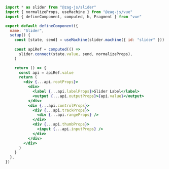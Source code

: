 ```jsx
import * as slider from "@zag-js/slider"
import { normalizeProps, useMachine } from "@zag-js/vue"
import { defineComponent, computed, h, Fragment } from "vue"

export default defineComponent({
  name: "Slider",
  setup() {
    const [state, send] = useMachine(slider.machine({ id: "slider" }))
    
    const apiRef = computed(() =>
      slider.connect(state.value, send, normalizeProps),
    )

    return () => {
      const api = apiRef.value
      return (
        <div {...api.rootProps}>
          <div>
            <label {...api.labelProps}>Slider Label</label>
            <output {...api.outputProps}>{api.value}</output>
          </div>
          <div {...api.controlProps}>
            <div {...api.trackProps}>
              <div {...api.rangeProps} />
            </div>
            <div {...api.thumbProps}>
              <input {...api.inputProps} />
            </div>
          </div>
        </div>
      )
    }
  },
})
```
